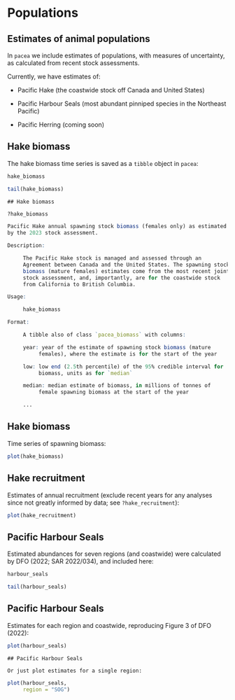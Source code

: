 # Populations

## Estimates of animal populations

In `pacea` we include estimates of populations, with measures of uncertainty, as
calculated from recent stock assessments.

Currently, we have estimates of:

- Pacific Hake (the coastwide stock off Canada and United States)

- Pacific Harbour Seals (most abundant pinniped species in the Northeast Pacific)

- Pacific Herring (coming soon)

## Hake biomass

The hake biomass time series is saved as a `tibble` object in `pacea`:
```r
hake_biomass

tail(hake_biomass)
```
```asis
## Hake biomass
```
```r
?hake_biomass

Pacific Hake annual spawning stock biomass (females only) as estimated
by the 2023 stock assessment.

Description:

     The Pacific Hake stock is managed and assessed through an
     Agreement between Canada and the United States. The spawning stock
     biomass (mature females) estimates come from the most recent joint
     stock assessment, and, importantly, are for the coastwide stock
     from California to British Columbia.

Usage:

     hake_biomass

Format:

     A tibble also of class `pacea_biomass` with columns:

     year: year of the estimate of spawning stock biomass (mature
          females), where the estimate is for the start of the year

     low: low end (2.5th percentile) of the 95% credible interval for
          biomass, units as for `median`

     median: median estimate of biomass, in millions of tonnes of
          female spawning biomass at the start of the year

     ...
```


## Hake biomass

Time series of spawning biomass:
```r
plot(hake_biomass)
```

## Hake recruitment

Estimates of annual recruitment (exclude recent years for any analyses since not
greatly informed by data; see `?hake_recruitment`):
```r
plot(hake_recruitment)
```

## Pacific Harbour Seals

Estimated abundances for seven regions (and coastwide) were calculated by DFO
(2022; SAR 2022/034), and included here:
```r
harbour_seals

tail(harbour_seals)
```

## Pacific Harbour Seals

Estimates for each region and coastwide, reproducing Figure 3 of DFO (2022):
```r
plot(harbour_seals)
```

```asis
## Pacific Harbour Seals

Or just plot estimates for a single region:
```
```r
plot(harbour_seals,
     region = "SOG")
```
